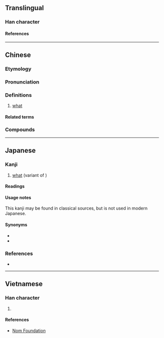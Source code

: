 {{character info/new}}
==Translingual==

===Han character===
{{Han char|rn=30|rad=口|as=08|sn=11|four=68064|canj=ROMR,XROMR|ids=⿰口舍}}

====References====
{{Han ref|kx=0196.261|dkj=03881|hdz=10643.060|uh=5565}}

----

==Chinese==
{{zh-forms}}

===Etymology===
{{rfe|zh}}

===Pronunciation===
{{zh-pron
|m=shá,shà
|m-s=sa4
|dg=са3
|c=saa2,saa1
|mn=xm,qz,tw:siáⁿ/zz,twv:sáⁿ/ml:siá/tw,sx,mg:siahⁿ/tc:sahⁿ
|mn_note=siahⁿ - at the end of a phrase
|w=2sa
|cat=pron
}}

===Definitions===
{{zh-hanzi}}

# {{lb|zh|dialectal Mandarin|Min Nan|Wu}} [[what]]
#: {{zh-x|這 是 啥 物件？|'''What''' is this (thing)?|MN}}
#: {{zh-x|儂 辣 做 啥？|'''What''' are you doing?|SH|tr=3non&5laq&2tsu+2sa}}
#: {{zh-x|你 說 啥{shà} 來著[着]{zhe}？|'''What''' did you just say? [dialectal Mandarin]}}
#: {{zh-syn|什麼}}

====Related terms====
{{zh-dial|什麼}}

===Compounds===
{{zh-der|啥個|那啥|啥地方|啥物:siáⁿ-mi̍h|啥子|啥貨|啥潲|啥款|啥人|啥所在}}

----

==Japanese==

===Kanji===
{{ja-kanji|rs=口08}}

# [[what]] (variant of {{m|ja|舍}})

====Readings====
{{ja-readings
|goon=しゃ<しや
|kanon=しゃ<しや
|kun=なに-, なん-ぞ
}}

====Usage notes====
This kanji may be found in classical sources, but is not used in modern Japanese.
{{attention|ja|needs further information and examples of use; is this kanbun only?}}

====Synonyms====
* {{ja-r|何|なに}}
* {{ja-r|何ぞ|なんぞ}}

===References===
* {{R:DKJ}}

----

==Vietnamese==

===Han character===
{{vi-hantu|rs=口08|[[sá]]}}

# {{defn|lang=vi|sort=口08}}

====References====
* [http://nomfoundation.org/common/nom_details.php?codepoint=5565 Nom Foundation]